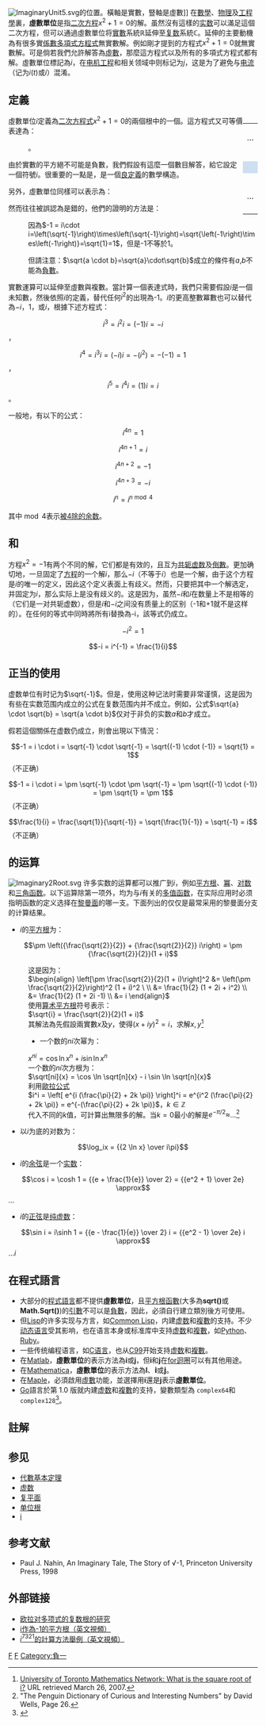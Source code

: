 {{NoteTA
|G1 = Math
}}
[[File:ImaginaryUnit5.svg|thumb]]的位置。橫軸是實數，豎軸是虛數]]
{{Numbers}}
在[[數學|數學]]、[[物理|物理]]及[[工程學|工程學]]裏，'''虛數單位'''是指[[二次方程|二次方程]]<math>x^2 + 1 = 0</math>的解。虽然沒有這樣的[[实数|实数]]可以滿足這個二次方程，但可以通過虛數單位将[[實數|實數]]系統<math>\mathbb{R}</math>延伸至[[复数_(数学)|复数]]系統<math>\mathbb{C}</math>。延伸的主要動機為有很多實[[係數|係數]][[多項式|多項式方程式]]無實數解。例如剛才提到的方程式<math>x^2 + 1 = 0</math>就無實數解。可是倘若我們允許解答為[[虛數|虛數]]，那麼這方程式以及所有的多項式方程式都有解。虛數單位標記為<math>i</math>，在[[电机工程|电机工程]]和相关领域中则标记为<math>j</math>，这是为了避免与[[电流|电流]]（记为<math>i(t)</math>或<math>i</math>）混淆。

==定義==
<div align=right style="float: right;">
{| class="wikitable"
|-
| <math>\ldots</math>
|-
| {{計算結果|i^-3}}
|-
| {{計算結果|i^-2}}
|-
| {{計算結果|i^-1}}
|-
| style="background:#cedff2;" | {{計算結果|i^0}}
|-
| style="background:#cedff2;" | {{計算結果|i^1}}
|-
| style="background:#cedff2;" | {{計算結果|i^2}}
|-
| style="background:#cedff2;" | {{計算結果|i^3}}
|-
| {{計算結果|i^4}}
|-
| {{計算結果|i^5}}
|-
| {{計算結果|i^6}}
|-
| <math>\ldots</math>
|-
|}</div>
虛數單位<math>i</math>定義為[[二次方程式|二次方程式]]<math>x^2 + 1 = 0</math>的兩個根中的一個。這方程式又可等價表達為：
:{{計算結果|hide(x←i);x^2}}。

由於實數的平方絕不可能是負數，我們假設有這麼一個數目解答，給它設定一個符號<math>i</math>。很重要的一點是，{{Root|use math=yes|-1}}是一個[[良定義|良定義]]的數學構造。

另外，虛數單位同樣可以表示為：
:{{計算結果|result first=yes|sqrt(-1)}}

然而{{計算結果|result first=yes|sqrt(-1)}}往往被誤認為是錯的，他們的證明的方法是：

:因為<math>-1 = i\cdot i=\left(\sqrt{-1}\right)\times\left(\sqrt{-1}\right)=\sqrt{\left(-1\right)\times\left(-1\right)}=\sqrt{1}=1</math>，但是-1不等於1。

:但請注意：<math>\sqrt{a \cdot b}=\sqrt{a}\cdot\sqrt{b}</math>成立的條件有<math>a</math>,<math>b</math>不能為[[負數|負數]]。

實數運算可以延伸至虛數與複數。當計算一個表達式時，我們只需要假設<math>i</math>是一個未知數，然後依照<math>i</math>的定義，替代任何<math>i^2</math>的出現為-1。<math>i</math>的更高整數冪數也可以替代為<math>-i</math>，<math>1</math>，或<math>i</math>，根據下述方程式：
:<math>i^3 = i^2 i = (-1) i = -i</math>，
:<math>i^4 = i^3 i = (-i) i = -(i^2) = -(-1) = 1</math>，
:<math>i^5 = i^4 i = (1) i = i</math>。

一般地，有以下的公式：
:<math>i^{4n} = 1</math>
:<math>i^{4n+1} = i</math>
:<math>i^{4n+2} = -1</math>
:<math>i^{4n+3} = -i</math>
:<math>i^n = i^{n \bmod 4}</math>

其中<math>\bmod 4</math>表示[[模除|被4除的余数]]。

=={{math|''i''}}和{{math|-''i''}}==
方程<math>x^2 = -1</math>有两个不同的解，它们都是有效的，且互为[[共轭虚数|共轭虚数]]及[[倒數|倒數]]。更加确切地，一旦固定了[[方程|方程]]的一个解<math>i</math>，那么<math>-i</math>（不等于<math>i</math>）也是一个解，由于这个方程是<math>i</math>的唯一的定义，因此这个定义表面上有歧义。然而，只要把其中一个解选定，并固定为<math>i</math>，那么实际上是没有歧义的。这是因为，虽然<math>-i</math>和<math>i</math>在数量上不是相等的（它们是一对共轭虚数），但是<math>i</math>和<math>-i</math>之间没有质量上的区别（-1和+1就不是这样的）。在任何的等式中同時將所有i替換為-i，該等式仍成立。

:<math>-i^2 = 1</math>
:<math>-i = i^{-1} = \frac{1}{i}</math>

==正当的使用==
虚数单位有时记为<math>\sqrt{-1}</math>。但是，使用这种记法时需要非常谨慎，这是因为有些在实数范围内成立的公式在复数范围内并不成立。例如，公式<math>\sqrt{a} \cdot \sqrt{b} = \sqrt{a \cdot b}</math>仅对于非负的实数<math>a</math>和<math>b</math>才成立。

假若這個關係在虚数仍成立，則會出現以下情況：
:<math>-1 = i \cdot i = \sqrt{-1} \cdot \sqrt{-1} = \sqrt{(-1) \cdot (-1)} = \sqrt{1} = 1</math>（不正确）
:<math>-1 = i \cdot i = \pm \sqrt{-1} \cdot \pm \sqrt{-1} = \pm \sqrt{(-1) \cdot (-1)} = \pm \sqrt{1} = \pm 1</math>（不正确）
:<math>\frac{1}{i} = \frac{\sqrt{1}}{\sqrt{-1}} = \sqrt{\frac{1}{-1}}  = \sqrt{-1} = i</math>（不正确）

=={{math|''i''}}的运算==
[[Image:Imaginary2Root.svg|thumb]]
许多实数的运算都可以推广到<math>i</math>，例如[[平方根|平方根]]、[[冪|冪]]、[[对数|对数]]和[[三角函数|三角函数]]。以下运算除第一项外，均为与<math>i</math>有关的[[多值函数|多值函数]]，在实际应用时必须指明函数的定义选择在[[黎曼面|黎曼面]]的哪一支。下面列出的仅仅是最常采用的黎曼面分支的计算结果。

* <math>i</math>的[[平方根|平方根]]为：
:<math>\pm \left({\frac{\sqrt{2}}{2}} + {\frac{\sqrt{2}}{2}} i\right) = \pm {\frac{\sqrt{2}}{2}}(1 + i)</math>
:这是因为：
:<math>
\begin{align}
\left[\pm \frac{\sqrt{2}}{2}(1 + i)\right]^2 &= \left(\pm \frac{\sqrt{2}}{2}\right)^2 (1 + i)^2 \ \\
&= \frac{1}{2} (1 + 2i + i^2) \\
&= \frac{1}{2} (1 + 2i -1) \\
&= i
\end{align}
</math>
:使用[[算术平方根|算术平方根]]符号表示：
:<math>\sqrt{i} = \frac{\sqrt{2}}{2}(1 + i)</math>
:其解法為先假設兩實數<math>x</math>及<math>y</math>，使得<math>(x+iy)^2=i</math>，求解<math>x,y</math><ref>[http://www.math.utoronto.ca/mathnet/questionCorner/rootofi.html University of Toronto Mathematics Network: What is the square root of i?] {{Wayback|url=http://www.math.utoronto.ca/mathnet/questionCorner/rootofi.html |date=20110607223806 }} URL retrieved March 26, 2007.</ref>
:* 一个数的<math>ni</math>次幂为：
:<math>x^{ni} = \cos \ln x^n + i \sin \ln x^n</math>
:一个数的<math>ni</math>次方根为：
:<math>\sqrt[ni]{x} = \cos \ln \sqrt[n]{x} - i \sin \ln \sqrt[n]{x}</math>
:利用[[欧拉公式|歐拉公式]]
:<math>i^i = \left[ e^{i (\frac{\pi}{2} + 2k \pi)} \right]^i = e^{i^2 (\frac{\pi}{2} + 2k \pi)} = e^{-(\frac{\pi}{2} + 2k \pi)}</math>，<math>k \in \mathbb{Z}</math>
:代入不同的<math>k</math>值，可計算出無限多的解。当<math>k=0</math>最小的解是<math>e^{-\pi/2} \approx</math>{{Root|i|-i}}...<ref>"The Penguin Dictionary of Curious and Interesting Numbers" by David Wells, Page 26.</ref>

* 以<math>i</math>为底的对数为：
:<math>\log_ix = {{2 \ln x} \over i\pi}</math>

* <math>i</math>的[[余弦|余弦]]是一个[[实数|实数]]：
:<math>\cos i = \cosh 1 = {{e + \frac{1}{e}} \over 2} = {{e^2 + 1} \over 2e} \approx</math>{{計算|cos(i)}}...

* <math>i</math>的[[正弦|正弦]]是[[纯虚数|纯虚数]]：
:<math>\sin i = i\sinh 1  = {{e - \frac{1}{e}} \over 2} i = {{e^2 - 1} \over 2e} i \approx</math>{{計算|sinh(1)}}...<math>i</math>

==在程式語言==
* 大部分的[[程式語言|程式語言]]都不提供'''虛數單位'''，且[[平方根|平方根]][[子程序|函數]](大多為'''sqrt()'''或'''Math.Sqrt()''')的[[參數_(程式設計)|引數]]不可以是[[負數|負數]]，因此，必須自行建立類別後方可使用。
* 但[[Lisp|Lisp]]的许多实现与方言，如[[Common_Lisp|Common Lisp]]，内建[[虚数|虚数]]和[[複數_(數學)|複數]]的支持。不少[[动态语言|动态语言]]受其影响，也在语言本身或标准库中支持[[虚数|虚数]]和[[複數_(數學)|複數]]，如[[Python|Python]]、[[Ruby|Ruby]]。
* 一些传统编程语言，如[[C语言|C语言]]，也从[[C99|C99]]开始支持[[虚数|虚数]]和[[複數_(數學)|複數]]。
* 在[[Matlab|Matlab]]，'''虛數單位'''的表示方法為'''i'''或'''j'''，但'''i'''和'''j'''在[[for迴圈|for迴圈]]可以有其他用途。
* 在[[Mathematica|Mathematica]]，'''虛數單位'''的表示方法為'''I'''、'''𝕚'''或'''𝕛'''。
* 在[[Maple|Maple]]，必須啟用[[虛數|虛數]]功能，並選擇用'''i'''還是'''j'''表示'''虛數單位'''。
* [[Go|Go]]語言於第 1.0 版就内建[[虚数|虚数]]和[[複數_(數學)|複數]]的支持，變數類型為 <code>complex64</code>和<code>complex128</code><ref>{{cite web
|url=https://go.dev/blog/constants#complex-numbers
|date=2014-08-25
|author=Rob Pike
|title=Constants
|website=The Go Blog}}</ref>。

==註解==
{{reflist}}

==参见==
* [[代數基本定理|代數基本定理]]
* [[虚数|虚数]]
* [[复平面|复平面]]
* [[单位根|单位根]]
* [[i|i]]

==参考文献==
* Paul J. Nahin, An Imaginary Tale, The Story of √-1, Princeton University Press, 1998

==外部链接==
* [https://web.archive.org/web/20070930014502/http://mathdl.maa.org/convergence/1/?pa=content&sa=viewDocument&nodeId=640&bodyId=1038 欧拉对多项式的复数根的研究]
* [http://khan-academy.appspot.com/video/i-as-the-principal-root-of--1--a-little-technical?playlist=Algebra  i作為-1的平方根（英文視頻）]{{Dead link|date=2018年6月 |bot=InternetArchiveBot |fix-attempted=no }}
* [http://khan-academy.appspot.com/video/calculating-i-raised-to-arbitrary-exponents?playlist=Algebra <math>i^{7321}</math>的計算方法舉例（英文視頻）]

[[Category:複數|F]]
[[Category:代數數|F]]
[[Category:負一|Category:負一]]